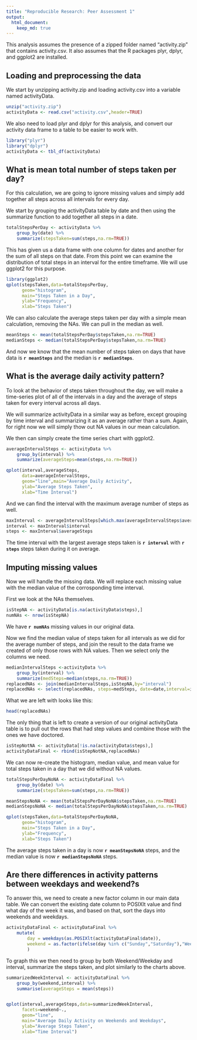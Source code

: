 ```yaml
---
title: "Reproducible Research: Peer Assessment 1"
output: 
  html_document:
    keep_md: true
---
```


This analysis assumes the presence of a zipped folder named "activity.zip" that contains activity.csv. It also assumes that the R packages plyr, dplyr, and ggplot2 are installed.  

## Loading and preprocessing the data  
 We start by unzipping activity.zip and loading activity.csv into a variable named activityData.
 
```r
unzip("activity.zip")
activityData <- read.csv("activity.csv",header=TRUE)
```

We also need to load plyr and dplyr for this analysis, and convert our activity data frame to a table to be easier to work with. 

```r
library("plyr")
library("dplyr")
activityData <- tbl_df(activityData)
```


## What is mean total number of steps taken per day?  

For this calculation, we are going to ignore missing values and simply add together all steps across all intervals for every day.   

We start by grouping the activityData table by date and then using the summarize function to add together all steps in a date.  

```r
totalStepsPerDay <- activityData %>% 
    group_by(date) %>%
    summarize(stepsTaken=sum(steps,na.rm=TRUE))
```

This has given us a data frame with one column for dates and another for the sum of all steps on that date. From this point we can examine the distribution of total steps in an interval for the entire timeframe. We will use ggplot2 for this purpose. 

```r
library(ggplot2)
qplot(stepsTaken,data=totalStepsPerDay,
      geom="histogram",
      main="Steps Taken in a Day",
      ylab="Frequency",
      xlab="Steps Taken")

```

We can also calculate the average steps taken per day with a simple mean calculation, removing the NAs. We can pull in the median as well. 

```r
meanSteps <- mean(totalStepsPerDay$stepsTaken,na.rm=TRUE)
medianSteps <- median(totalStepsPerDay$stepsTaken,na.rm=TRUE)
```

And now we know that the mean number of steps taken on days that have data is **`r meanSteps`** and the median is **`r medianSteps`**.  


## What is the average daily activity pattern?

To look at the behavior of steps taken throughout the day, we will make a time-series plot of all of the intervals in a day and the average of steps taken for every interval across all days.

We will summarize activityData in a similar way as before, except grouping by time interval and summarizing it as an average rather than a sum. Again, for right now we will simply thow out NA values in our mean calculation. 

We then can simply create the time series chart with ggplot2. 

```r
averageIntervalSteps <- activityData %>%
    group_by(interval) %>% 
    summarize(averageSteps=mean(steps,na.rm=TRUE))  

qplot(interval,averageSteps,
      data=averageIntervalSteps,
      geom="line",main="Average Daily Activity",
      ylab="Average Steps Taken",
      xlab="Time Interval")
```

And we can find the interval with the maximum average number of steps as well.
```r
maxInterval <- averageIntervalSteps[which.max(averageIntervalSteps$averageSteps),]
interval <- maxInterval$interval
steps <- maxInterval$averageSteps
```

The time interval with the largest average steps taken is **`r interval`** with 
**`r steps`** steps taken during it on average.


## Imputing missing values

Now we will handle the missing data. We will replace each missing value with the median value of the corrosponding time interval. 

First we look at the NAs themselves.
```r
isStepNA <- activityData[is.na(activityData$steps),]
numNAs <- nrow(isStepNA)
```
We have **`r numNAs`** missing values in our original data. 

Now we find the median value of steps taken for all intervals as we did for the average number of steps, and join the result to the data frame we created of only those rows with NA values. Then we select only the columns we need. 
```r
medianIntervalSteps <-activityData %>% 
    group_by(interval) %>% 
    summarize(medSteps=median(steps,na.rm=TRUE))
replacedNAs <- join(medianIntervalSteps,isStepNA,by="interval")
replacedNAs <- select(replacedNAs, steps=medSteps, date=date,interval=interval)
```

What we are left with looks like this:
```r
head(replacedNAs)
```

The only thing that is left to create a version of our original activityData table is to pull out the rows that had step values and combine those with the ones we have doctored. 
```r
isStepNotNA <- activityData[!is.na(activityData$steps),]
activityDataFinal <- rbind(isStepNotNA,replacedNAs)
```

We can now re-create the histogram, median value, and mean value for total steps taken in a day that we did without NA values. 

```r
totalStepsPerDayNoNA <- activityDataFinal %>% 
    group_by(date) %>%
    summarize(stepsTaken=sum(steps,na.rm=TRUE))

meanStepsNoNA <- mean(totalStepsPerDayNoNA$stepsTaken,na.rm=TRUE)
medianStepsNoNA <- median(totalStepsPerDayNoNA$stepsTaken,na.rm=TRUE)

qplot(stepsTaken,data=totalStepsPerDayNoNA,
      geom="histogram",
      main="Steps Taken in a Day",
      ylab="Frequency",
      xlab="Steps Taken")
```

The average steps taken in a day is now **`r meanStepsNoNA`** steps, and the median value is now **`r medianStepsNoNA`** steps.

## Are there differences in activity patterns between weekdays and weekend?s

To answer this, we need to create a new factor column in our main data table. We can convert the existing date column to POSIXlt value and find what day of the week it was, and based on that, sort the days into weekends and weekdays.
```r
activityDataFinal <- activityDataFinal %>% 
    mutate(
        day = weekdays(as.POSIXlt(activityDataFinal$date)),
        weekend = as.factor(ifelse(day %in% c("Sunday","Saturday"),"Weekend","Weekday"))
        )
```

To graph this we then need to group by both Weekend/Weekday and interval, summarize the steps taken, and plot similarly to the charts above.

```r
summarizedWeekInterval <- activityDataFinal %>% 
    group_by(weekend,interval) %>%
    summarise(averageSteps = mean(steps))


qplot(interval,averageSteps,data=summarizedWeekInterval,
      facets=weekend~.,
      geom="line",
      main="Average Daily Activity on Weekends and Weekdays",
      ylab="Average Steps Taken",
      xlab="Time Interval")
```




